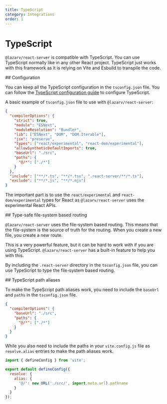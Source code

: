 ```yaml
---
title: TypeScript
category: Integrations
order: 1
---
```



# TypeScript

`@lazarv/react-server` is compatible with TypeScript. You can use TypeScript normally like in any other React project. TypeScript just works with this framework as it is relying on Vite and Esbuild to transpile the code.

<Link name="configuration">
## Configuration
</Link>

You can keep all the TypeScript configuration in the `tsconfig.json` file. You can follow the [TypeScript configuration guide](https://www.typescriptlang.org/docs/handbook/tsconfig-json.html) to configure TypeScript.

A basic example of `tsconfig.json` file to use with `@lazarv/react-server`:

```json filename="./tsconfig.json"
{
  "compilerOptions": {
    "strict": true,
    "module": "ESNext",
    "moduleResolution": "Bundler",
    "lib": ["ESNext", "DOM", "DOM.Iterable"],
    "jsx": "preserve",
    "types": ["react/experimental", "react-dom/experimental"],
    "allowSyntheticDefaultImports": true,
    "baseUrl": "./src",
    "paths": {
      "@/*": ["./*"]
    }
  },
  "include": ["**/*.ts", "**/*.tsx", ".react-server/**/*.ts"],
  "exclude": ["**/*.js", "**/*.mjs"]
}
```

The important part is to use the `react/experimental` and `react-dom/experimental` types for React as `@lazarv/react-server` uses the experimental React APIs.

<Link name="typescript-file-system-routing">
## Type-safe file-system based routing
</Link>

`@lazarv/react-server` uses the file-system based routing. This means that the file-system is the source of truth for the routing. When you create a new file, you create a new route.

This is a very powerful feature, but it can be hard to work with if you are using TypeScript. `@lazarv/react-server` has a built-in feature to help you with this.

By including the `.react-server` directory in the `tsconfig.json` file, you can use TypeScript to type the file-system based routing.

<Link name="typescript-path-aliases">
## TypeScript path aliases
</Link>

To make the TypeScript path aliases work, you need to include the `baseUrl` and `paths` in the `tsconfig.json` file.

```json filename="./tsconfig.json"
{
  "compilerOptions": {
    "baseUrl": "./src",
    "paths": {
      "@/*": ["./*"]
    }
  }
}
```

While you also need to include the paths in your `vite.config.js` file as `resolve.alias` entries to make the path aliases work.

```js filename="./vite.config.mjs"
import { defineConfig } from 'vite';

export default defineConfig({
  resolve: {
    alias: {
      '@/': new URL('./src/', import.meta.url).pathname
    }
  }
});
```
